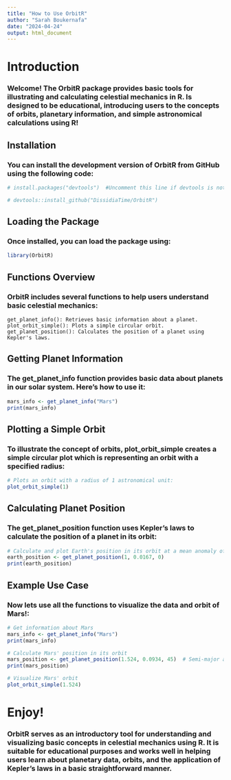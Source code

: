 ---
title: "How to Use OrbitR"
author: "Sarah Boukernafa"
date: "2024-04-24"
output: html_document
---

# Introduction

### Welcome! The OrbitR package provides basic tools for illustrating and calculating celestial mechanics in R. Is designed to be educational, introducing users to the concepts of orbits, planetary information, and simple astronomical calculations using R!

## Installation

### You can install the development version of OrbitR from GitHub using the following code:

```{r setup, include=TRUE}

# install.packages("devtools")  #Uncomment this line if devtools is not installed

# devtools::install_github("DissidiaTime/OrbitR")

```

## Loading the Package

### Once installed, you can load the package using:

```{r}

library(OrbitR)

```

## Functions Overview

### OrbitR includes several functions to help users understand basic celestial mechanics:

    get_planet_info(): Retrieves basic information about a planet.
    plot_orbit_simple(): Plots a simple circular orbit.
    get_planet_position(): Calculates the position of a planet using Kepler's laws.

## Getting Planet Information

### The get_planet_info function provides basic data about planets in our solar system. Here's how to use it:

```{r}
mars_info <- get_planet_info("Mars")
print(mars_info)

```

## Plotting a Simple Orbit

### To illustrate the concept of orbits, plot_orbit_simple creates a simple circular plot which is representing an orbit with a specified radius:
```{r}

# Plots an orbit with a radius of 1 astronomical unit:
plot_orbit_simple(1)

```

## Calculating Planet Position

### The get_planet_position function uses Kepler's laws to calculate the position of a planet in its orbit:
```{r}

# Calculate and plot Earth's position in its orbit at a mean anomaly of 0 degrees
earth_position <- get_planet_position(1, 0.0167, 0)
print(earth_position)

```

## Example Use Case

### Now lets use all the functions to visualize the data and orbit of Mars!:

```{r}
# Get information about Mars
mars_info <- get_planet_info("Mars")
print(mars_info)

# Calculate Mars' position in its orbit
mars_position <- get_planet_position(1.524, 0.0934, 45)  # Semi-major axis, eccentricity, and mean anomaly of Mars
print(mars_position)

# Visualize Mars' orbit
plot_orbit_simple(1.524)

```

# Enjoy!

### OrbitR serves as an introductory tool for understanding and visualizing basic concepts in celestial mechanics using R. It is suitable for educational purposes and works well in helping users learn about planetary data, orbits, and the application of Kepler's laws in a basic straightforward manner.
